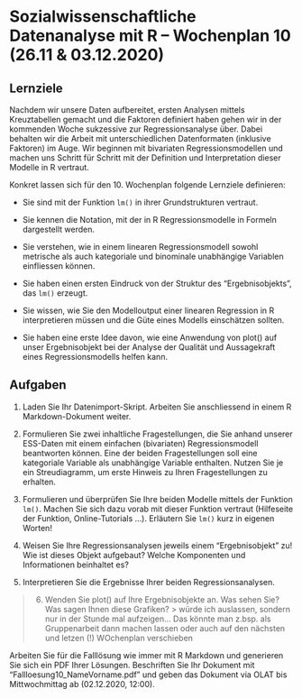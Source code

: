 # Sozialwissenschaftliche Datenanalyse mit R – Wochenplan 10 (26.11 & 03.12.2020)

## Lernziele

Nachdem wir unsere Daten aufbereitet, ersten Analysen mittels Kreuztabellen gemacht und die Faktoren definiert haben gehen wir in der kommenden Woche sukzessive zur Regressionsanalyse über. Dabei behalten wir die Arbeit mit unterschiedlichen Datenformaten (inklusive Faktoren) im Auge. Wir beginnen mit bivariaten Regressionsmodellen und machen uns Schritt für Schritt mit der Definition und Interpretation dieser Modelle in R vertraut. 

Konkret lassen sich für den 10. Wochenplan folgende Lernziele definieren:

- Sie sind mit der Funktion `lm()` in ihrer Grundstrukturen vertraut.

- Sie kennen die Notation, mit der in R Regressionsmodelle in Formeln dargestellt werden.

- Sie verstehen, wie in einem linearen Regressionsmodell sowohl metrische als auch kategoriale und binominale unabhängige Variablen einfliessen können.

- Sie haben einen ersten Eindruck von der Struktur des "Ergebnisobjekts", das `lm()` erzeugt.

- Sie wissen, wie Sie den Modelloutput einer linearen Regression in R interpretieren müssen und die Güte eines Modells einschätzen sollten.

- Sie haben eine erste Idee davon, wie eine Anwendung von plot() auf unser Ergebnisobjekt bei der Analyse der Qualität und Aussagekraft eines Regressionsmodells helfen kann. 



## Aufgaben

1. Laden Sie Ihr Datenimport-Skript. Arbeiten Sie anschliessend in einem R Markdown-Dokument weiter.

2. Formulieren Sie zwei inhaltliche Fragestellungen, die Sie anhand unserer ESS-Daten mit einem einfachen (bivariaten) Regressionsmodell beantworten können. Eine der beiden Fragestellungen soll eine kategoriale Variable als unabhängige Variable enthalten. Nutzen Sie je ein Streudiagramm, um erste Hinweis zu Ihren Fragestellungen zu erhalten. 

3. Formulieren und überprüfen Sie Ihre beiden Modelle mittels der Funktion `lm()`. Machen Sie sich dazu vorab mit dieser Funktion vertraut (Hilfeseite der Funktion, Online-Tutorials ...). Erläutern Sie `lm()` kurz in eigenen Worten!

4. Weisen Sie Ihre Regressionsanalysen jeweils einem "Ergebnisobjekt" zu! Wie ist dieses Objekt aufgebaut? Welche Komponenten und Informationen beinhaltet es? 

5. Interpretieren Sie die Ergebnisse Ihrer beiden Regressionsanalysen.

>6. Wenden Sie plot() auf Ihre Ergebnisobjekte an. Was sehen Sie? Was sagen Ihnen diese Grafiken?
>> würde ich auslassen, sondern nur in der Stunde mal aufzeigen... Das könnte man z.bsp. als Gruppenarbeit dann machen lassen oder auch auf den nächsten und letzen (!) WOchenplan verschieben

Arbeiten Sie für die Falllösung wie immer mit R Markdown und generieren Sie sich ein PDF Ihrer Lösungen. Beschriften Sie Ihr Dokument mit "Fallloesung10_NameVorname.pdf" und geben das Dokument via OLAT bis Mittwochmittag ab (02.12.2020, 12:00).

